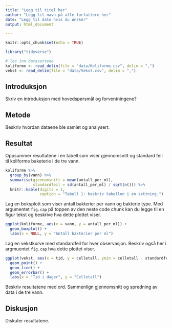 ```yaml
---
title: "Legg til titel her"
author: "Legg til navn på alle forfattere her"
date: "Legg til dato hvis du ønsker"
output: html_document

---
```


```r
knitr::opts_chunk$set(echo = TRUE)

library("tidyverse")

# les inn datasettene
koliforme <- read_delim(file = "data/Koliforme.csv", delim = ",")
vekst <- read_delim(file = "data/Vekst.csv", delim = ",")

```

## Introduksjon

Skriv en introduksjon med hovedspørsmål og forventningene?

## Metode

Beskriv hvordan dataene ble samlet og analysert.



## Resultat

Oppsummer resultatene i en tabell som viser gjennomsnitt og standard feil til koliforme baketerie i de tre vann.

```r

koliforme %>% 
  group_by(vann) %>% 
  summarise(gjennomsnitt = mean(antall_per_ml),
            standardfeil = sd(antall_per_ml) / sqrt(n())) %>% 
  knitr::kable(digits = 1,
               caption = "Tabell 1: beskriv tabellen i en settning.")

```


Lag en boksplott som viser antall bakterier per vann og bakterie type.
Med argumentet ```fig.cap``` på toppen av den neste code chunk kan du legge til en figur tekst og beskrive hva dette plottet viser.

```r

ggplot(koliforme, aes(x = vann, y = antall_per_ml)) +
  geom_boxplot() +
  labs(x = NULL, y = "Antall bakterier per ml")

```


Lag en vekstkurve med standardfeil for hver observasjon.
Beskriv også her i argmuentet ```fig.cap``` hva dette plottet viser.

```r

ggplot(vekst, aes(x = tid, y = celletall, ymin = celletall - standardfeil, ymax = celletall + standardfeil)) +
  geom_point() +
  geom_line() +
  geom_errorbar() + 
  labs(x = "Tid i dager", y = "Celletall")

```


Beskriv resultatene med ord.
Sammenlign gjennomsnitt og spredning av data i de tre vann.


## Diskusjon

Diskuter resultatene.

